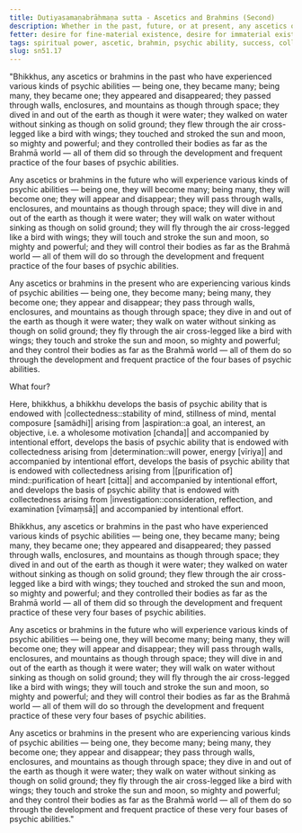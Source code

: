 ```yaml
---
title: Dutiyasamaṇabrāhmaṇa sutta - Ascetics and Brahmins (Second)
description: Whether in the past, future, or at present, any ascetics or brahmins who are experiencing various kinds of psychic abilities have attained such abilities through the development and frequent practice of the four bases of psychic abilities.
fetter: desire for fine-material existence, desire for immaterial existence, conceit, restlessness, ignorance
tags: spiritual power, ascetic, brahmin, psychic ability, success, collectedness, aspiration, persistence, energy, mind, investigation, reflection, close examination, sn, sn45-56, sn51
slug: sn51.17
---
```


"Bhikkhus, any ascetics or brahmins in the past who have experienced various kinds of psychic abilities — being one, they became many; being many, they became one; they appeared and disappeared; they passed through walls, enclosures, and mountains as though through space; they dived in and out of the earth as though it were water; they walked on water without sinking as though on solid ground; they flew through the air cross-legged like a bird with wings; they touched and stroked the sun and moon, so mighty and powerful; and they controlled their bodies as far as the Brahmā world — all of them did so through the development and frequent practice of the four bases of psychic abilities.

Any ascetics or brahmins in the future who will experience various kinds of psychic abilities — being one, they will become many; being many, they will become one; they will appear and disappear; they will pass through walls, enclosures, and mountains as though through space; they will dive in and out of the earth as though it were water; they will walk on water without sinking as though on solid ground; they will fly through the air cross-legged like a bird with wings; they will touch and stroke the sun and moon, so mighty and powerful; and they will control their bodies as far as the Brahmā world — all of them will do so through the development and frequent practice of the four bases of psychic abilities.

Any ascetics or brahmins in the present who are experiencing various kinds of psychic abilities — being one, they become many; being many, they become one; they appear and disappear; they pass through walls, enclosures, and mountains as though through space; they dive in and out of the earth as though it were water; they walk on water without sinking as though on solid ground; they fly through the air cross-legged like a bird with wings; they touch and stroke the sun and moon, so mighty and powerful; and they control their bodies as far as the Brahmā world — all of them do so through the development and frequent practice of the four bases of psychic abilities.

What four?

Here, bhikkhus, a bhikkhu develops the basis of psychic ability that is endowed with |collectedness::stability of mind, stillness of mind, mental composure [samādhi]| arising from |aspiration::a goal, an interest, an objective, i.e. a wholesome motivation [chanda]| and accompanied by intentional effort, develops the basis of psychic ability that is endowed with collectedness arising from |determination::will power, energy [vīriya]| and accompanied by intentional effort, develops the basis of psychic ability that is endowed with collectedness arising from |[purification of] mind::purification of heart [citta]| and accompanied by intentional effort, and develops the basis of psychic ability that is endowed with collectedness arising from |investigation::consideration, reflection, and examination [vīmaṃsā]| and accompanied by intentional effort.

Bhikkhus, any ascetics or brahmins in the past who have experienced various kinds of psychic abilities — being one, they became many; being many, they became one; they appeared and disappeared; they passed through walls, enclosures, and mountains as though through space; they dived in and out of the earth as though it were water; they walked on water without sinking as though on solid ground; they flew through the air cross-legged like a bird with wings; they touched and stroked the sun and moon, so mighty and powerful; and they controlled their bodies as far as the Brahmā world — all of them did so through the development and frequent practice of these very four bases of psychic abilities.

Any ascetics or brahmins in the future who will experience various kinds of psychic abilities — being one, they will become many; being many, they will become one; they will appear and disappear; they will pass through walls, enclosures, and mountains as though through space; they will dive in and out of the earth as though it were water; they will walk on water without sinking as though on solid ground; they will fly through the air cross-legged like a bird with wings; they will touch and stroke the sun and moon, so mighty and powerful; and they will control their bodies as far as the Brahmā world — all of them will do so through the development and frequent practice of these very four bases of psychic abilities.

Any ascetics or brahmins in the present who are experiencing various kinds of psychic abilities — being one, they become many; being many, they become one; they appear and disappear; they pass through walls, enclosures, and mountains as though through space; they dive in and out of the earth as though it were water; they walk on water without sinking as though on solid ground; they fly through the air cross-legged like a bird with wings; they touch and stroke the sun and moon, so mighty and powerful; and they control their bodies as far as the Brahmā world — all of them do so through the development and frequent practice of these very four bases of psychic abilities."